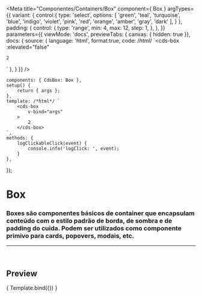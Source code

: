 
<Meta
	title="Componentes/Containers/Box"
	component={ Box }
	argTypes={{
		variant: {
			control:{
				type: 'select',
				options: [
					'green',
					'teal',
					'turquoise',
					'blue',
					'indigo',
					'violet',
					'pink',
					'red',
					'orange',
					'amber',
					'gray',
					'dark'
				],
			}
		},
		padding: {
			control: {
				type: 'range',
				min: 4,
				max: 12,
				step: 1,
			},
	},
	}}
	parameters={{
		viewMode: 'docs',
		previewTabs: { canvas: { hidden: true }},
		docs: {
			source: {
				language: 'html',
				format:true,
				code: /*html*/ 
`<cds-box
	:elevated="false"
>
	2
</cds-box>`
			},
		}
	}}
/>

	components: { CdsBox: Box },
	setup() {
		return { args };
	},
	template: /*html*/ `
		<cds-box
			v-bind="args"
		>
			2
		</cds-box>
	`,
	methods: {
		logClickableClick(event) {
			console.info('logClick: ', event);
		}
	},
});

# Box

### Boxes são componentes básicos de container que encapsulam conteúdo com o estilo padrão de borda, de sombra e de padding do cuida. Podem ser utilizados como componente primivo para cards, popovers, modais, etc.
---
<br />

## Preview

<Canvas>
	<Story
		name="Box"
		args={{
			padding: 4,
			fluid: false,
			elevated: false,
			variant: 'gray',
			overflowVisible: false,
		}}
	>
		{ Template.bind({}) }
	</Story>
</Canvas>

<ArgsTable story="Box" />

